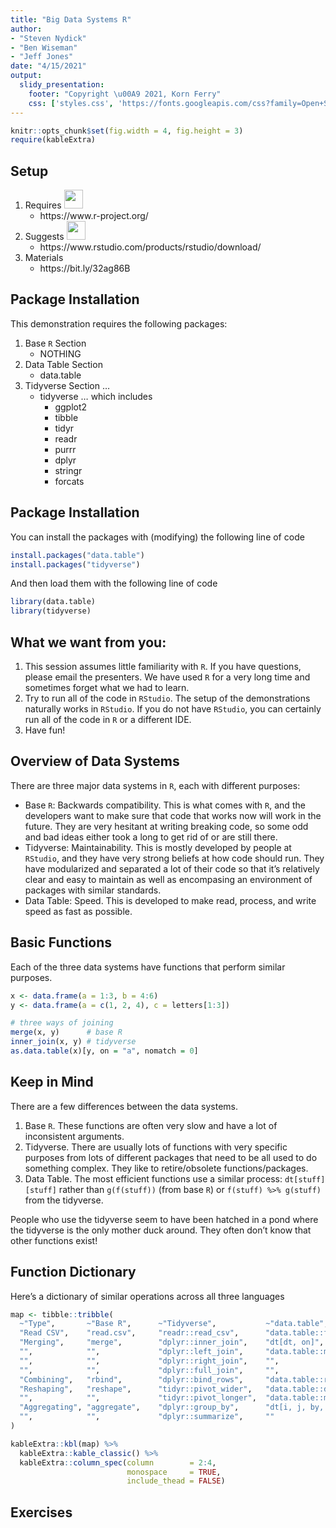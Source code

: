 ```yaml
---
title: "Big Data Systems R"
author:
- "Steven Nydick"
- "Ben Wiseman"
- "Jeff Jones"
date: "4/15/2021"
output:
  slidy_presentation:
    footer: "Copyright \u00A9 2021, Korn Ferry"
    css: ['styles.css', 'https://fonts.googleapis.com/css?family=Open+Sans']
---
```


```r
knitr::opts_chunk$set(fig.width = 4, fig.height = 3)
require(kableExtra)
```


## Setup

1. Requires <img src="https://www.r-project.org/Rlogo.png" height="30px;" />
    - https://www.r-project.org/
2. Suggests <img
             src="https://www.rstudio.com/wp-content/uploads/2016/09/RStudio-Logo-Blue-Gray-250.png"
             height="30px;" />
    - https://www.rstudio.com/products/rstudio/download/
3. Materials 
    - https://bit.ly/32ag86B

## Package Installation

This demonstration requires the following packages:

1. Base `R` Section
    - NOTHING
2. Data Table Section
    - data.table
3. Tidyverse Section ...
    - tidyverse ... which includes
        - ggplot2
        - tibble
        - tidyr
        - readr
        - purrr
        - dplyr
        - stringr
        - forcats
    
## Package Installation

You can install the packages with (modifying) the following line of code

```r
install.packages("data.table")
install.packages("tidyverse")
```

And then load them with the following line of code

```r
library(data.table)
library(tidyverse)
```

## What we want from you:

1. This session assumes little familiarity with `R`. If you have questions,
   please email the presenters. We have used `R` for a very long time and
   sometimes forget what we had to learn.
2. Try to run all of the code in `RStudio`. The setup of the demonstrations
   naturally works in `RStudio`. If you do not have `RStudio`, you can certainly
   run all of the code in `R` or a different IDE.
4. Have fun!

## Overview of Data Systems

There are three major data systems in `R`, each with different purposes:

- Base `R`: Backwards compatibility. This is what comes with `R`, and the
  developers want to make sure that code that works now will work in the future.
  They are very hesitant at writing breaking code, so some odd and bad ideas
  either took a long to get rid of or are still there.
- Tidyverse: Maintainability. This is mostly developed by people at `RStudio`,
  and they have very strong beliefs at how code should run. They have modularized
  and separated a lot of their code so that it's relatively clear and easy
  to maintain as well as encompasing an environment of packages with similar
  standards.
- Data Table: Speed. This is developed to make read, process, and write speed as
  fast as possible.
  
## Basic Functions

Each of the three data systems have functions that perform similar purposes.

```r
x <- data.frame(a = 1:3, b = 4:6)
y <- data.frame(a = c(1, 2, 4), c = letters[1:3])

# three ways of joining
merge(x, y)      # base R
inner_join(x, y) # tidyverse
as.data.table(x)[y, on = "a", nomatch = 0]
```

## Keep in Mind

There are a few differences between the data systems.

1. Base `R`. These functions are often very slow and have a lot of inconsistent
   arguments.
2. Tidyverse. There are usually lots of functions with very specific purposes
   from lots of different packages that need to be all used to do something
   complex. They like to retire/obsolete functions/packages.
3. Data Table. The most efficient functions use a similar process:
   `dt[stuff][stuff]` rather than `g(f(stuff))` (from base `R`) or
   `f(stuff) %>% g(stuff)` from the tidyverse.
   
People who use the tidyverse seem to have been hatched in a pond where the
tidyverse is the only mother duck around. They often don't know that other
functions exist!

## Function Dictionary

Here's a dictionary of similar operations across all three languages

```r
map <- tibble::tribble(
  ~"Type",       ~"Base R",      ~"Tidyverse",           ~"data.table",
  "Read CSV",    "read.csv",     "readr::read_csv",      "data.table::fread",
  "Merging",     "merge",        "dplyr::inner_join",    "dt[dt, on]",
  "",            "",             "dplyr::left_join",     "data.table::merge",
  "",            "",             "dplyr::right_join",    "",
  "",            "",             "dplyr::full_join",     "",    
  "Combining",   "rbind",        "dplyr::bind_rows",     "data.table::rbindlist",
  "Reshaping",   "reshape",      "tidyr::pivot_wider",   "data.table::dcast",
  "",            "",             "tidyr::pivot_longer",  "data.table::melt",
  "Aggregating", "aggregate",    "dplyr::group_by",      "dt[i, j, by, .SDcols]",
  "",            "",             "dplyr::summarize",     ""
)

kableExtra::kbl(map) %>%
  kableExtra::kable_classic() %>%
  kableExtra::column_spec(column        = 2:4,
                          monospace     = TRUE,
                          include_thead = FALSE)
```


## Exercises
